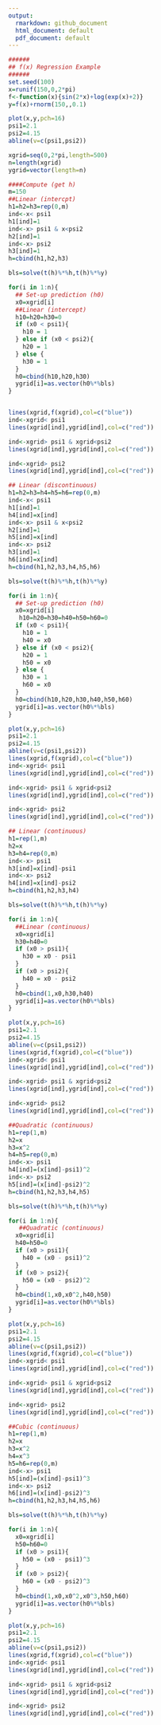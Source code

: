 ```yaml
---
output:
  rmarkdown: github_document
  html_document: default
  pdf_document: default
---
```



```r
######
## f(x) Regression Example
######
set.seed(100)
x=runif(150,0,2*pi)
f<-function(x){sin(2*x)+log(exp(x)+2)}
y=f(x)+rnorm(150,,0.1)

plot(x,y,pch=16)
psi1=2.1
psi2=4.15
abline(v=c(psi1,psi2))

xgrid=seq(0,2*pi,length=500)
n=length(xgrid)
ygrid=vector(length=n)

####Compute (get h)
m=150
##Linear (intercpt)
h1=h2=h3=rep(0,m)
ind<-x< psi1
h1[ind]=1
ind<-x> psi1 & x<psi2
h2[ind]=1
ind<-x> psi2
h3[ind]=1
h=cbind(h1,h2,h3)

bls=solve(t(h)%*%h,t(h)%*%y)

for(i in 1:n){
  ## Set-up prediction (h0)
  x0=xgrid[i]
  ##Linear (intercept)
  h10=h20=h30=0
  if (x0 < psi1){
	h10 = 1
  } else if (x0 < psi2){
  	h20 = 1		
  } else {
  	h30 = 1
  }
  h0=cbind(h10,h20,h30)
  ygrid[i]=as.vector(h0%*%bls)
}


lines(xgrid,f(xgrid),col=c("blue"))
ind<-xgrid< psi1
lines(xgrid[ind],ygrid[ind],col=c("red"))

ind<-xgrid> psi1 & xgrid<psi2
lines(xgrid[ind],ygrid[ind],col=c("red"))

ind<-xgrid> psi2
lines(xgrid[ind],ygrid[ind],col=c("red"))
```

```r
## Linear (discontinuous)
h1=h2=h3=h4=h5=h6=rep(0,m)
ind<-x< psi1
h1[ind]=1
h4[ind]=x[ind]
ind<-x> psi1 & x<psi2
h2[ind]=1
h5[ind]=x[ind]
ind<-x> psi2
h3[ind]=1
h6[ind]=x[ind]
h=cbind(h1,h2,h3,h4,h5,h6)

bls=solve(t(h)%*%h,t(h)%*%y)

for(i in 1:n){
  ## Set-up prediction (h0)
  x0=xgrid[i]
   h10=h20=h30=h40=h50=h60=0
  if (x0 < psi1){
	h10 = 1
	h40 = x0
  } else if (x0 < psi2){
  	h20 = 1
	h50 = x0		
  } else {
  	h30 = 1
	h60 = x0
  }
  h0=cbind(h10,h20,h30,h40,h50,h60)
  ygrid[i]=as.vector(h0%*%bls)
}

plot(x,y,pch=16)
psi1=2.1
psi2=4.15
abline(v=c(psi1,psi2))
lines(xgrid,f(xgrid),col=c("blue"))
ind<-xgrid< psi1
lines(xgrid[ind],ygrid[ind],col=c("red"))

ind<-xgrid> psi1 & xgrid<psi2
lines(xgrid[ind],ygrid[ind],col=c("red"))

ind<-xgrid> psi2
lines(xgrid[ind],ygrid[ind],col=c("red"))

```

```r
## Linear (continuous)
h1=rep(1,m)
h2=x
h3=h4=rep(0,m)
ind<-x> psi1
h3[ind]=x[ind]-psi1
ind<-x> psi2
h4[ind]=x[ind]-psi2
h=cbind(h1,h2,h3,h4)

bls=solve(t(h)%*%h,t(h)%*%y)

for(i in 1:n){
  ##Linear (continuous)
  x0=xgrid[i]
  h30=h40=0
  if (x0 > psi1){
	h30 = x0 - psi1	
  } 
  if (x0 > psi2){
  	h40 = x0 - psi2
  }
  h0=cbind(1,x0,h30,h40)
  ygrid[i]=as.vector(h0%*%bls)
}

plot(x,y,pch=16)
psi1=2.1
psi2=4.15
abline(v=c(psi1,psi2))
lines(xgrid,f(xgrid),col=c("blue"))
ind<-xgrid< psi1
lines(xgrid[ind],ygrid[ind],col=c("red"))

ind<-xgrid> psi1 & xgrid<psi2
lines(xgrid[ind],ygrid[ind],col=c("red"))

ind<-xgrid> psi2
lines(xgrid[ind],ygrid[ind],col=c("red"))
```

```r
##Quadratic (continuous)
h1=rep(1,m)
h2=x
h3=x^2
h4=h5=rep(0,m)
ind<-x> psi1
h4[ind]=(x[ind]-psi1)^2
ind<-x> psi2
h5[ind]=(x[ind]-psi2)^2
h=cbind(h1,h2,h3,h4,h5)

bls=solve(t(h)%*%h,t(h)%*%y)

for(i in 1:n){
   ##Quadratic (continuous)
  x0=xgrid[i]
  h40=h50=0
  if (x0 > psi1){
	h40 = (x0 - psi1)^2	
  } 
  if (x0 > psi2){
  	h50 = (x0 - psi2)^2
  }
  h0=cbind(1,x0,x0^2,h40,h50)
  ygrid[i]=as.vector(h0%*%bls)
}

plot(x,y,pch=16)
psi1=2.1
psi2=4.15
abline(v=c(psi1,psi2))
lines(xgrid,f(xgrid),col=c("blue"))
ind<-xgrid< psi1
lines(xgrid[ind],ygrid[ind],col=c("red"))

ind<-xgrid> psi1 & xgrid<psi2
lines(xgrid[ind],ygrid[ind],col=c("red"))

ind<-xgrid> psi2
lines(xgrid[ind],ygrid[ind],col=c("red"))

```

```r
##Cubic (continuous)
h1=rep(1,m)
h2=x
h3=x^2
h4=x^3
h5=h6=rep(0,m)
ind<-x> psi1
h5[ind]=(x[ind]-psi1)^3
ind<-x> psi2
h6[ind]=(x[ind]-psi2)^3
h=cbind(h1,h2,h3,h4,h5,h6)

bls=solve(t(h)%*%h,t(h)%*%y)

for(i in 1:n){
  x0=xgrid[i]
  h50=h60=0
  if (x0 > psi1){
	h50 = (x0 - psi1)^3	
  } 
  if (x0 > psi2){
  	h60 = (x0 - psi2)^3
  }
  h0=cbind(1,x0,x0^2,x0^3,h50,h60)  
  ygrid[i]=as.vector(h0%*%bls)
}

plot(x,y,pch=16)
psi1=2.1
psi2=4.15
abline(v=c(psi1,psi2))
lines(xgrid,f(xgrid),col=c("blue"))
ind<-xgrid< psi1
lines(xgrid[ind],ygrid[ind],col=c("red"))

ind<-xgrid> psi1 & xgrid<psi2
lines(xgrid[ind],ygrid[ind],col=c("red"))

ind<-xgrid> psi2
lines(xgrid[ind],ygrid[ind],col=c("red"))

```

